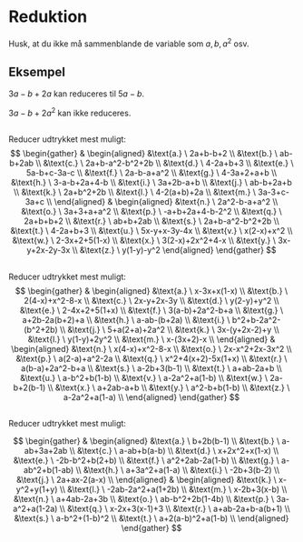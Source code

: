 # Reduktion
Husk, at du ikke må sammenblande de variable som $a,b,a^2$ osv.

## Eksempel

$3a-b+2a$ kan reduceres til $5a-b$.

$3a-b+2a^2$ kan ikke reduceres.


##
Reducer udtrykket mest muligt:
$$
\begin{gather}
&
\begin{aligned}
&\text{a.} \ 2a+b-b+2 \\
&\text{b.} \ ab-b+2ab \\
&\text{c.} \ 2a+b-a^2-b^2+2b \\
&\text{d.} \ 4-2a+b+3 \\
&\text{e.} \ 5a-b+c-3a-c \\
&\text{f.} \ 2a-b-a+a^2 \\
&\text{g.} \ 4-3a+2+a+b \\
&\text{h.} \ 3-a-b+2a+4-b \\
&\text{i.} \ 3a+2b-a+b \\
&\text{j.} \ ab-b+2a+b \\
&\text{k.} \ 2a+b^2+2b \\
&\text{l.} \ 4-2(a+b)+2a \\
&\text{m.} \ 3a-3+c-3a+c \\
\end{aligned}
&
\begin{aligned}
&\text{n.} \ 2a^2-b-a+a^2 \\
&\text{o.} \ 3a+3+a+a^2 \\
&\text{p.} \ -a+b+2a+4-b-2^2 \\
&\text{q.} \ 2a+b+b+2 \\
&\text{r.} \ ab+b+2ab \\
&\text{s.} \ 2a+b-a^2-b^2+2b \\
&\text{t.} \ 4-2a+b+3 \\
&\text{u.} \ 5x-y+x-3y-4x \\
&\text{v.} \ x(2-x)+x^2 \\
&\text{w.} \ 2-3x+2+5(1-x) \\
&\text{x.} \ 3(2-x)+2x^2+4-x \\
&\text{y.} \ 3x-y+2x-2y-3x \\
&\text{z.} \ y(1-y)-y^2
\end{aligned}
\end{gather}
$$

##
Reducer udtrykket mest muligt:
$$
\begin{gather}
&
\begin{aligned}
&\text{a.} \ x-3x+x(1-x) \\
&\text{b.} \ 2(4-x)+x^2-8-x \\
&\text{c.} \ 2x-y+2x-3y \\
&\text{d.} \ y(2-y)+y^2 \\
&\text{e.} \ 2-4x+2+5(1+x) \\
&\text{f.} \ 3(a-b)+2a^2-b+a \\
&\text{g.} \ a+2b-2a(b+2)+a \\
&\text{h.} \ a-ab-(b+2a) \\
&\text{i.} \ b^2+b-2a^2-(b^2+2b) \\
&\text{j.} \ 5+a(2+a)+2a^2 \\
&\text{k.} \ 3x-(y+2x-2)+y \\
&\text{l.} \ y(1-y)+2y^2 \\
&\text{m.} \ x-(3x+2)-x \\
\end{aligned}
&
\begin{aligned}
&\text{n.} \ x(4-x)+x^2-8-x \\
&\text{o.} \ 2x-x^2+2x-3x^2 \\
&\text{p.} \ a(2-a)+a^2-2a \\
&\text{q.} \ x^2+4(x+2)-5x(1+x) \\
&\text{r.} \ a(b-a)+2a^2-b+a \\
&\text{s.} \ a-2b+3(b-1) \\
&\text{t.} \ a+ab-2a+b \\
&\text{u.} \ a-b^2+b(1-b) \\
&\text{v.} \ a-2a^2+a(1-b) \\
&\text{w.} \ 2a-b+2(b-1) \\
&\text{x.} \ a+2ab-a+b \\
&\text{y.} \ a^2-b+b(1-b) \\
&\text{z.} \ a-2a^2+a(1-a) \\
\end{aligned}
\end{gather}
$$

##
Reducer udtrykket mest muligt:

$$
\begin{gather}
&
\begin{aligned}
&\text{a.} \ b+2b(b-1) \\
&\text{b.} \ a-ab+3a+2ab \\
&\text{c.} \ a-ab+b(a-b) \\
&\text{d.} \ x+2x^2+x(1-x) \\
&\text{e.} \ -2b-b^2+b(2+b) \\
&\text{f.} \ a^2+2ab-2a(1-b) \\
&\text{g.} \ a-ab^2+b(1-ab) \\
&\text{h.} \ a+3a^2+a(1-a) \\
&\text{i.} \ -2b+3(b-2) \\
&\text{j.} \ 2a+ax-2(a-x) \\
\end{aligned}
&
\begin{aligned}
&\text{k.} \ x-y^2+y(1+y) \\
&\text{l.} \ -2ab-2a^2+a(1+2b) \\
&\text{m.} \ x-2b+3(x-b) \\
&\text{n.} \ a+4ab-2a+3b \\
&\text{o.} \ ab-b^2+2b(1-4b) \\
&\text{p.} \ 3a-a^2+a(1-2a) \\
&\text{q.} \ x-2x+3(x-1)+3 \\
&\text{r.} \ a+ab-2a+b-a(b+1) \\
&\text{s.} \ a-b^2+(1-b)^2 \\
&\text{t.} \ a+2(a-b)^2+a(1-b) \\
\end{aligned}
\end{gather}
$$

